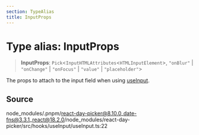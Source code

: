 ```yaml
---
section: TypeAlias
title: InputProps
---
```


# Type alias: InputProps

> **InputProps**: `Pick`\<`InputHTMLAttributes`\<`HTMLInputElement`\>, `"onBlur"` \| `"onChange"` \| `"onFocus"` \| `"value"` \| `"placeholder"`\>

The props to attach to the input field when using [useInput](/docs/api/main/functions/useInput.mdx).

## Source

node\_modules/.pnpm/react-day-picker@8.10.0\_date-fns@3.3.1\_react@18.2.0/node\_modules/react-day-picker/src/hooks/useInput/useInput.ts:22
